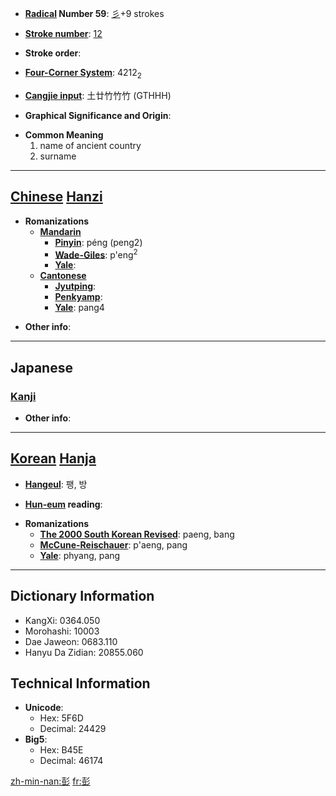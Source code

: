 * '''[[Wiktionary:Chinese radical index| Radical]] Number 59''': [[Wiktionary:Chinese radical index 彡|彡]]+9 strokes

* '''[[Wiktionary:Chinese total strokes index|Stroke number]]''': [[Wiktionary:Chinese total strokes index 12|12]]

* '''Stroke order''': 

* '''[[Wiktionary:Chinese four corner index|Four-Corner System]]''': 4212<sub>2</sub>

* '''[[Wiktionary:Chinese Cangjie index|Cangjie input]]''': 土廿竹竹竹 (GTHHH)

* '''Graphical Significance and Origin''': 

* '''Common Meaning'''
*#name of ancient country
*# surname


----

== [[Chinese]] [[Hanzi]] ==

* '''Romanizations'''
** '''[[Mandarin]]'''
*** '''[[Pinyin]]''': péng (peng2)
*** '''[[Wade-Giles]]''': p'eng<sup>2</sup>
*** '''[[Yale]]''': 
** '''[[Cantonese]]'''
*** '''[[Jyutping]]''':
*** '''[[Penkyamp]]''': 
*** '''[[Yale]]''': pang4

* '''Other info''': 

----

==Japanese==
===[[Kanji]]===
{{kanji|on readings=[[ほう]] (hō)
|kun readings=[[ゆく]] (yuku), [[みち]] (michi), [[さかん]] (sakan)
}}

* '''Other info''':  

----

== [[Korean]] [[Hanja]] ==

* '''[[Hangeul]]''': 팽, 방

* '''[[Hun-eum]] reading''': 

* '''Romanizations'''
** '''[[The 2000 South Korean Revised Romanization|The 2000 South Korean Revised]]''': paeng, bang
** '''[[McCune-Reischauer]]''': p'aeng, pang
** '''[[Yale]]''': phyang, pang

----

== Dictionary Information ==

* KangXi: 0364.050
* Morohashi: 10003
* Dae Jaweon: 0683.110
* Hanyu Da Zidian: 20855.060

== Technical Information ==

* '''Unicode''':
** Hex: 5F6D
** Decimal: 24429
* '''Big5''':
** Hex: B45E
** Decimal: 46174

[[zh-min-nan:彭]]
[[fr:彭]]